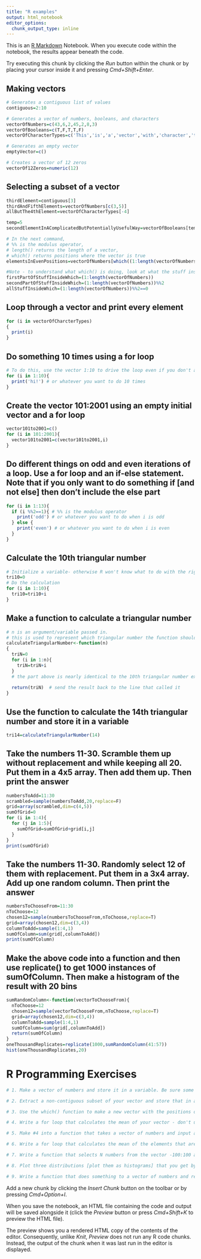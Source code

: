 ```yaml
---
title: "R examples"
output: html_notebook
editor_options: 
  chunk_output_type: inline
---
```


This is an [R Markdown](http://rmarkdown.rstudio.com) Notebook. When you execute code within the notebook, the results appear beneath the code. 

Try executing this chunk by clicking the *Run* button within the chunk or by placing your cursor inside it and pressing *Cmd+Shift+Enter*. 

## Making vectors
```r
# Generates a contiguous list of values 
contiguous=2:10

# Generates a vector of numbers, booleans, and characters
vectorOfNumbers=c(43,6,2,45,2,8,3)
vectorOfBooleans=c(T,F,T,T,F)
vectorOfCharacterTypes=c('This','is','a','vector','with','character','types','as','components','.')

# Generates an empty vector
emptyVector=c()

# Creates a vector of 12 zeros
vectorOf12Zeros=numeric(12)
```

## Selecting a subset of a vector
```r
thirdElement=contiguous[3]
thirdAndFifthElements=vectorOfNumbers[c(3,5)]
allButThe4thElement=vectorOfCharacterTypes[-4]

temp=5
secondElementInAComplicatedButPotentiallyUsefulWay=vectorOfBooleans[temp-3]

# In the next command, 
# %% is the modulus operator,
# length() returns the length of a vector,
# which() returns positions where the vector is true
elementsInEvenPositions=vectorOfNumbers[which((1:length(vectorOfNumbers))%%2==0)] 

#Note - to understand what which() is doing, look at what the stuff inside it gives:
firstPartOfStuffInsideWhich=(1:length(vectorOfNumbers))
secondPartOfStuffInsideWhich=(1:length(vectorOfNumbers))%%2
allStuffInsideWhich=(1:length(vectorOfNumbers))%%2==0
```

## Loop through a vector and print every element
```r
for (i in vectorOfCharcterTypes)
{
  print(i)
}
```

## Do something 10 times using a for loop
```r
# To do this, use the vector 1:10 to drive the loop even if you don't actually use the numbers 1-10
for (i in 1:10){
  print('hi!') # or whatever you want to do 10 times
}
```

## Create the vector 101:2001 using an empty initial vector and a for loop
```r
vector101to2001=c()
for (i in 101:2001){
  vector101to2001=c(vector101to2001,i)
}
```


## Do different things on odd and even iterations of a loop. Use a for loop and an if-else statement. Note that if you only want to do something if [and not else] then don't include the else part
```r
for (i in 1:13){
  if (i %%2==1){ # %% is the modulus operator
    print('odd') # or whatever you want to do when i is odd
  } else {
    print('even') # or whatever you want to do when i is even
  }
}

```


## Calculate the 10th triangular number
```r
# Initialize a variable- otherwise R won't know what to do with the right side of the statement in the for loop [tri10+1] since it refers to tri10. Without initialization, tri10 won't exist and R will give you an error
tri10=0
# Do the calculation
for (i in 1:10){
  tri10=tri10+i
}
```

## Make a function to calculate a triangular number
```r
# n is an argument/variable passed in.
# this is used to represent which triangular number the function should calculate
calculateTriangularNumber<-function(n) 
{
  triN=0
  for (i in 1:n){
    triN=triN+i
  }
  # the part above is nearly identical to the 10th triangular number example.  Just with a variable (n) instead of 10
  
  return(triN)  # send the result back to the line that called it
}
```

## Use the function to calculate the 14th triangular number and store it in a variable
```r
tri14=calculateTriangularNumber(14)
```

## Take the numbers 11-30. Scramble them up without replacement and while keeping all 20.  Put them in a 4x5 array. Then add them up. Then print the answer
```r
numbersToAdd=11:30
scrambled=sample(numbersToAdd,20,replace=F)
grid=array(scrambled,dim=c(4,5))
sumOfGrid=0
for (i in 1:4){
  for (j in 1:5){
    sumOfGrid=sumOfGrid+grid[i,j]
  }
}
print(sumOfGrid)
```
## Take the numbers 11-30. Randomly select 12 of them with replacement.  Put them in a 3x4 array. Add up one random column.  Then print the answer
```r
numbersToChooseFrom=11:30
nToChoose=12
chosen12=sample(numbersToChooseFrom,nToChoose,replace=T)
grid=array(chosen12,dim=c(3,4))
columnToAdd=sample(1:4,1)
sumOfColumn=sum(grid[,columnToAdd])
print(sumOfColumn)
```

## Make the above code into a function and then use replicate() to get 1000 instances of sumOfColumn. Then make a histogram of the result with 20 bins
```r
sumRandomColumn<-function(vectorToChooseFrom){
  nToChoose=12
  chosen12=sample(vectorToChooseFrom,nToChoose,replace=T)
  grid=array(chosen12,dim=c(3,4))
  columnToAdd=sample(1:4,1)
  sumOfColumn=sum(grid[,columnToAdd])
  return(sumOfColumn)
}
oneThousandReplicates=replicate(1000,sumRandomColumn(41:57))
hist(oneThousandReplicates,20)
```

# R Programming Exercises
```r
# 1. Make a vector of numbers and store it in a variable. Be sure some of the numbers are greater than 3 and some less than 3.

# 2. Extract a non-contiguous subset of your vector and store that in a variable

# 3. Use the which() function to make a new vector with the positions of the elements of your vector that are greater than 3.

# 4. Write a for loop that calculates the mean of your vector - don't use the mean() or sum() functions for this

# 5. Make #4 into a function that takes a vector of numbers and input and returns the mean of the vector passed in [call the function myMean so that R doesn't confuse its built-in mean() function with yours]

# 6. Write a for loop that calculates the mean of the elements that are greater than 3 in your vector.  

# 7. Write a function that selects N numbers from the vector -100:100 at random and returns their mean [hint:  you can call your function from #5 as part of it!]

# 8. Plot three distributions [plot them as histograms] that you get by calling #7 5000 times.  In the first one, N is 4. In the 2nd N is 16. In the 3rd, N is 64.  How are the widths of these three distributions related to each other?

# 9. Write a function that does something to a vector of numbers and returns a single number back.  Inside the function must be at least one for loop and at least one if or if-else statement.  Be prepared to describe what your function does and how it works.
```

Add a new chunk by clicking the *Insert Chunk* button on the toolbar or by pressing *Cmd+Option+I*.

When you save the notebook, an HTML file containing the code and output will be saved alongside it (click the *Preview* button or press *Cmd+Shift+K* to preview the HTML file). 

The preview shows you a rendered HTML copy of the contents of the editor. Consequently, unlike *Knit*, *Preview* does not run any R code chunks. Instead, the output of the chunk when it was last run in the editor is displayed.
